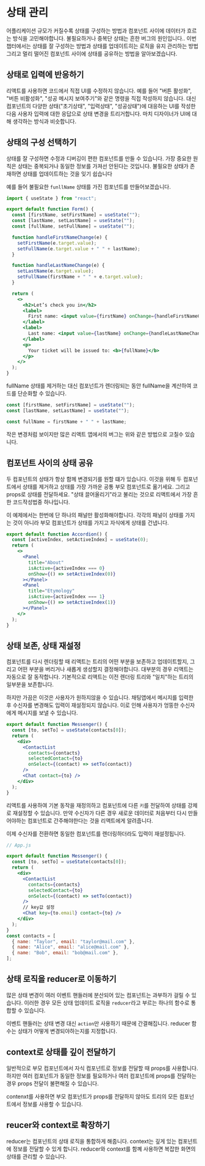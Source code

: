 # 상태 관리

어플리케이션 규모가 커질수록 상태를 구성하는 방법과 컴포넌트 사이에 데이터가 흐르는 방식을 고민해야합니다.
불필요하거나 중복단 상태는 흔한 버그의 원인입니다.. 이번 챕터에서는 상태를 잘 구성하는 방법과 상태를 업데이트히는 로직을 유지 관리하는 방법 그리고 멀리 떨어진 컴포넌트 사이에 상태를 공유하는 방법을 알아보겠습니다.

## 상태로 입력에 반응하기

리액트를 사용하면 코드에서 직접 UI를 수정하지 않습니다.
예를 들어 "버튼 활성화", "버튼 비활성화", "성공 메시지 보여주기"와 같은 명령을 직접 작성하지 않습니다.
대신 컴포넌트의 다양한 상태("초기상태", "입력상태", "성공상턔")에 대응하는 UI를 작성한 다음 사용자 입력에 대한 응답으로 상태 변경을 트리거합니다.
마치 디자이너가 UI에 대해 생각하는 방식과 비슷합니다.

## 상태의 구성 선택하기

상태를 잘 구성하면 수정과 디버깅이 편한 컴포넌트를 만들 수 있습니다. 가장 중요한 원칙은 상태는 중복되거나 동일한 정보를 가져선 안된다는 것입니다. 불필요한 상태가 존재하면 상태를 업데이트하는 것을 잊기 쉽습니다

예를 들어 불필요한 `funllName` 상태를 가진 컴포넌트를 만들어보겠습니다.

```jsx
import { useState } from "react";

export default function Form() {
  const [firstName, setFirstName] = useState("");
  const [lastName, setLastName] = useState("");
  const [fullName, setFullName] = useState("");

  function handleFirstNameChange(e) {
    setFirstName(e.target.value);
    setFullName(e.target.value + " " + lastName);
  }

  function handleLastNameChange(e) {
    setLastName(e.target.value);
    setFullName(firstName + " " + e.target.value);
  }

  return (
    <>
      <h2>Let’s check you in</h2>
      <label>
        First name: <input value={firstName} onChange={handleFirstNameChange} />
      </label>
      <label>
        Last name: <input value={lastName} onChange={handleLastNameChange} />
      </label>
      <p>
        Your ticket will be issued to: <b>{fullName}</b>
      </p>
    </>
  );
}
```

fullName 상태를 제거하는 대신 컴포넌트가 렌더링되는 동안 fullName을 계산하여 코드를 단순화할 수 있습니다.

```jsx
const [firstName, setFirstName] = useState("");
const [lastName, setLastName] = useState("");

const fullName = firstName + " " + lastName;
```

작은 변경처럼 보이지만 많은 리액트 앱에서의 버그는 위와 같은 방법으로 고칠수 있습니다.

## 컴포넌트 사이의 상태 공유

두 컴포넌트의 상태가 항상 함께 변경되기를 원할 떄가 있습니다.
이것을 위해 두 컴포넌트에서 상태를 제거하고 상태를 가장 가까운 공통 부모 컴포넌트로 옮기세요. 그리고 props로 상태를 전달하세요.
"상태 끌어올리기"라고 불리는 것으로 리액트에서 가장 흔한 코드작성법중 하나입니다.

이 예제에서는 한번에 단 하나의 패널만 활성화해야합니다.
각각의 패널이 상태를 가지는 것이 아니라 부모 컴포넌트가 상태를 가지고 자식에게 상태를 건냅니다.

```jsx
export default function Accordion() {
  const [activeIndex, setActiveIndex] = useState(0);
  return (
    <>
      <Panel
        title="About"
        isActive={activeIndex === 0}
        onShow={() => setActiveIndex(0)}
      ></Panel>
      <Panel
        title="Etymology"
        isActive={activeIndex === 1}
        onShow={() => setActiveIndex(1)}
      ></Panel>
    </>
  );
}
```

## 상태 보존, 상태 재설정

컴포넌트를 다시 렌더링할 때 리액트는 트리의 어떤 부분을 보존하고 업데이트할지, 그리고 어떤 부분을 버리거나 새롭게 생성할지 결정해야합니다.
대부분의 경우 리액트는 자동으로 잘 동작합니다. 기본적으로 리액트는 이전 렌더링 트리와 "일치"하는 트리의 일부분을 보존합니다.

하지만 가끔은 이것은 사용자가 원하지않을 수 있습니다. 채팅앱에서 메시지를 입력한 후 수신자를 변경해도 입력이 재설정되지 않습니다. 이로 인해 사용자가 엉뚱한 수신자에게 메시지를 보낼 수 있습니다.

```jsx
export default function Messenger() {
  const [to, setTo] = useState(contacts[0]);
  return (
    <div>
      <ContactList
        contacts={contacts}
        selectedContact={to}
        onSelect={(contact) => setTo(contact)}
      />
      <Chat contact={to} />
    </div>
  );
}
```

리액트를 사용하여 기본 동작을 재정의하고 컴포넌트에 다른 `키`를 전달하여 상태를 강제로 재설정할 수 있습니다. 만약 수신자가 다른 경우 새로운 데이터로 처음부터 다시 만들어야하는 컴포넌트로 간주해야한다는 것을 리액트에게 알려줍니다.

이제 수신자를 전환하면 동일한 컴포넌트를 렌더링하더라도 입력이 재설정됩니다.

```jsx
// App.js

export default function Messenger() {
  const [to, setTo] = useState(contacts[0]);
  return (
    <div>
      <ContactList
        contacts={contacts}
        selectedContact={to}
        onSelect={(contact) => setTo(contact)}
      />
      // key값 설정
      <Chat key={to.email} contact={to} />
    </div>
  );
}
const contacts = [
  { name: "Taylor", email: "taylor@mail.com" },
  { name: "Alice", email: "alice@mail.com" },
  { name: "Bob", email: "bob@mail.com" },
];
```

## 상태 로직을 reducer로 이동하기

많은 상태 변경이 여러 이벤트 핸들러에 분산되어 있는 컴포넌트는 과부하가 걸릴 수 있습니다.
이러한 경우 모든 상태 업데이트 로직을 `reducer`라고 부르는 하나의 함수로 통합할 수 있습니다.

이벤트 핸들러는 상태 변경 대신 `action`만 사용하기 때문에 간결해집니다. reducer 함수는 상태가 어떻게 변경되야하는지를 지정합니다.

## context로 상태를 깊이 전달하기

일반적으로 부모 컴포넌트에서 자식 컴포넌트로 정보를 전달할 때 props를 사용합니다. 하지만 여러 컴포넌트가 동일한 정보를 필요하거나 여러 컴포넌트에 props를 전달하는 경우 props 전달이 불편해질 수 있습니다.

contenxt를 사용하면 부모 컴포넌트가 props를 전달하지 않아도 트리의 모든 컴포넌트에서 정보를 사용할 수 있습니다.

## reucer와 context로 확장하기

reducer는 컴포넌트의 상태 로직을 통합하게 해줍니다. context는 깊게 있는 컴포넌트에 정보를 전달할 수 있게 합니다.
reducer와 context를 함꼐 사용하면 복잡한 화면의 상태를 관리할 수 있습니다.
